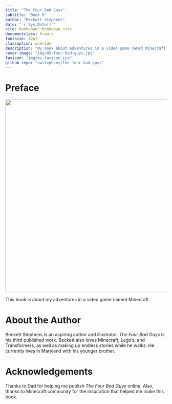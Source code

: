 ```yaml
--- 
title: "The Four Bad Guys"
subtitle: "Book 5"
author: "Beckett Stephens"
date: "`r Sys.Date()`"
site: bookdown::bookdown_site
documentclass: krantz
fontsize: 12pt
classoption: oneside
description: "My book about adventures in a video game named Minecraft."
cover-image: "img/05-four-bad-guys.jpg"
favicon: "img/mc-favicon.ico"
github-repo: "nwstephens/the-four-bad-guys"
---
```


# Preface {-}

![](img/05-four-bad-guys.jpg){width=600px}

This book is about my adventures in a video game named Minecraft.

# About the Author {-}

Beckett Stephens is an aspiring author and illustrator. *The Four Bad Guys* is his third published work. Beckett also loves Minecraft, Lego's, and Transformers, as well as making up endless stories while he walks. He currently lives in Maryland with his younger brother.

# Acknowledgements {-}

Thanks to Dad for helping me publish *The Four Bad Guys* online. Also, thanks to Minecraft community for the inspiration that helped me make this book.